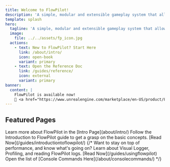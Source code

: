 ```yaml
---
title: Welcome to FlowPilot!
description: 'A simple, modular and extensible gameplay system that allows fast data-driven gameplay flow creation for Unreal Engine 5'
template: splash
hero:
  tagline: 'A simple, modular and extensible gameplay system that allows fast data-driven gameplay flow creation for Unreal Engine 5'
  image:
    file: ../../assets/fp_icon.jpg
  actions:
    - text: New to FlowPilot? Start Here
      link: /about/intro/
      icon: open-book
      variant: primary
    - text: Open the Reference Doc
      link: /guides/reference/
      icon: external
	  variant: primary
banner:
  content: |
    FlowPilot is available now!
    🏪 <a href="https://www.unrealengine.com/marketplace/en-US/product/88621a7957c0435991e5d0ce327e9f68">Get it from the Unreal Marketplace</a> 🎉
---
```



<CardGrid>
	<LinkCard title="Unreal Marketplace" icon="rocket" href="https://www.unrealengine.com/marketplace/en-US/product/88621a7957c0435991e5d0ce327e9f68" />
	<LinkCard title="Discord Support" href="https://discord.gg/sF9KjZ9qqj" />
</CardGrid>

## Featured Pages
<CardGrid>
	<Card title="About FlowPilot" icon="rocket">
		Learn more about FlowPilot in the 
		[Intro Page](about/intro/)
	</Card>
	<Card title="Introduction to FlowPilot" icon="add-document">
		Follow the Introduction to FlowPilot guide to get a grasp on the basic concepts.
		[Read Now](/guides/introductiontoflowpilot/)
	</Card>
	{/* <Card title="Debugging! Lets dive in" icon="setting">
		Want to stay on top of performance, and know what's going on? Learn about Visual Logger, Profiling, and reading FlowPilot logs.
		[Read Now](/guides/usingflowpilot)
	</Card>
	<Card title="Console Commands Reference" icon="setting">
		Open the list of [Console Commands Here](/about/consolecommands/)
	</Card> */}
</CardGrid>
